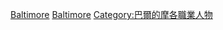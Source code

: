 [[Category:各城市軍人|Baltimore]]
[[Category:馬里蘭州軍人|Baltimore]]
[[Category:巴爾的摩各職業人物|Category:巴爾的摩各職業人物]]